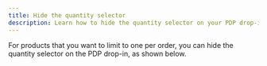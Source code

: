 ```yaml
---
title: Hide the quantity selector
description: Learn how to hide the quantity selector on your PDP drop-in.
---
```


For products that you want to limit to one per order, you can hide the quantity selector on the PDP drop-in, as shown below.

